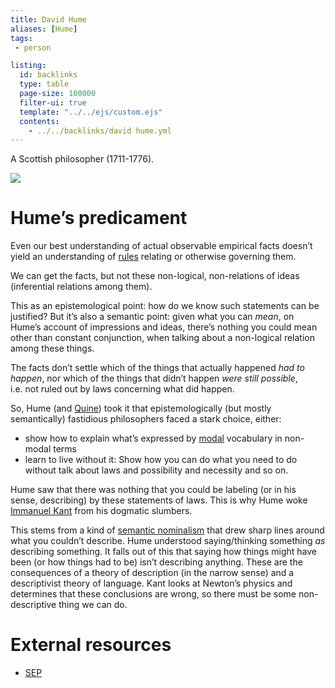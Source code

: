 ```yaml
---
title: David Hume
aliases: [Hume]
tags: 
 - person

listing:
  id: backlinks
  type: table
  page-size: 100000
  filter-ui: true
  template: "../../ejs/custom.ejs"
  contents:
    - ../../backlinks/david hume.yml
---
```


A Scottish philosopher (1711-1776).

![](/images/headshots/hume.jpeg)


# Hume's predicament
Even our best understanding of actual observable empirical facts doesn't yield 
an understanding of [rules](/docs/phil/Rules.html) relating or otherwise governing them.

We can get the facts, but not these non-logical, non-relations of ideas (inferential relations among them).

This as an epistemological point: how do we know such statements can be justified? But it's also a semantic point: given what you can *mean*, on Hume's account of impressions and ideas, there's nothing you could mean other than constant conjunction, when talking about a non-logical relation among these things.

The facts don't settle which of the things that actually happened *had to happen*, nor which of the things that didn't happen *were still possible*, i.e. not ruled out by laws concerning what did happen.

So, Hume (and [Quine](/docs/phil/W.O. Quine.html)) took it that epistemologically (but mostly semantically) fastidious philosophers faced a stark choice, either:

- show how to explain what's expressed by [modal](/docs/phil/Modality.html) vocabulary in non-modal terms
- learn to live without it: Show how you can do what you need to do without talk 
about laws and possibility and necessity and so on.

Hume saw that there was nothing that you could be labeling (or in his sense, 
describing) by these statements of laws. This is why Hume woke [Immanuel Kant](/docs/phil/Immanuel Kant.html) from his dogmatic slumbers.

This stems from a kind of [semantic nominalism](/docs/phil/Semantic nominalism.html) that drew sharp lines around what you couldn't describe. Hume understood saying/thinking something *as* describing something. It falls out of this that saying how things might have been (or how things had to be) isn't describing 
anything. These are the consequences of a theory of description (in the narrow sense) and a descriptivist theory of language. Kant looks at Newton's physics and determines that these conclusions are wrong, so there must be some non-descriptive thing we can do.

# External resources
- [SEP](https://plato.stanford.edu/entries/hume/)